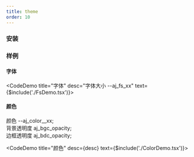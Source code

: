 ---
title: theme
order: 10
---


### 安装

<ImportTabs name="@jelper/css" />

### 样例

#### 字体


<CodeDemo title="字体" desc="字体大小 --aj_fs_xx" text={$include('./FsDemo.tsx')}><FsDemo /></CodeDemo>


#### 颜色

  <div>颜色 --aj_color__xx;</div>
  <div>背景透明度 aj_bgc_opacity;</div>
  <div>边框透明度 aj_bdc_opacity;</div>
</>

<CodeDemo title="颜色" desc={desc} text={$include('./ColorDemo.tsx')}><ColorDemo /></CodeDemo>
